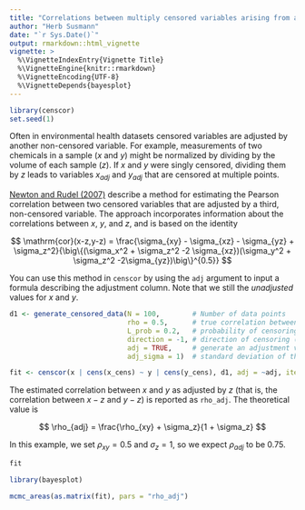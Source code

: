 ```yaml
---
title: "Correlations between multiply censored variables arising from adjustment"
author: "Herb Susmann"
date: "`r Sys.Date()`"
output: rmarkdown::html_vignette
vignette: >
  %\VignetteIndexEntry{Vignette Title}
  %\VignetteEngine{knitr::rmarkdown}
  %\VignetteEncoding{UTF-8}
  %\VignetteDepends{bayesplot}
---
```


```r
library(censcor)
set.seed(1)
```

Often in environmental health datasets censored variables are adjusted by another non-censored variable. For example, measurements of two chemicals in a sample ($x$ and $y$) might be normalized by dividing by the volume of each sample ($z$). If $x$ and $y$ were singly censored, dividing them by $z$ leads to variables $x_{adj}$ and $y_{adj}$ that are censored at multiple points.

[Newton and Rudel (2007)](https://www.ncbi.nlm.nih.gov/pubmed/17265951) describe a method for estimating the Pearson correlation between two censored variables that are adjusted by a third, non-censored variable. The approach incorporates information about the correlations between $x$, $y$, and $z$, and is based on the identity

$$
\mathrm{cor}(x-z,y-z) = \frac{\sigma_{xy} - \sigma_{xz} - \sigma_{yz} + \sigma_z^2}{\big\{(\sigma_x^2 + \sigma_z^2 -2 \sigma_{xz})(\sigma_y^2 + \sigma_z^2 -2\sigma_{yz})\big\}^{0.5}}
$$

You can use this method in `censcor` by using the `adj` argument to input a formula describing the adjustment column. Note that we still the _unadjusted_ values for $x$ and $y$.

```r
d1 <- generate_censored_data(N = 100,        # Number of data points
                             rho = 0.5,      # true correlation between x and y
                             L_prob = 0.2,   # probability of censoring
                             direction = -1, # direction of censoring (left)
                             adj = TRUE,     # generate an adjustment variable
                             adj_sigma = 1)  # standard deviation of the adjustment variable

fit <- censcor(x | cens(x_cens) ~ y | cens(y_cens), d1, adj = ~adj, iter = 600)

```

The estimated correlation between $x$ and $y$ as adjusted by $z$ (that is, the correlation between $x-z$ and $y-z$) is reported as `rho_adj`. The theoretical value is

$$
\rho_{adj} = \frac{\rho_{xy} + \sigma_z}{1 + \sigma_z}
$$

In this example, we set $\rho_{xy}=0.5$ and $\sigma_z=1$, so we expect $\rho_{adj}$ to be $0.75$.

```r
fit
```

```r
library(bayesplot)

mcmc_areas(as.matrix(fit), pars = "rho_adj")

```